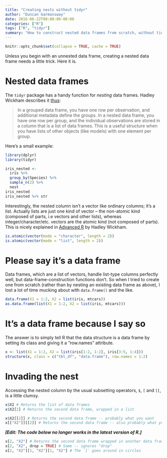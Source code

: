 ```yaml
---
title: "Creating nests without tidyr"
author: "Duncan Garmonsway"
date: 2016-06-22T00:00:00-00:00
categories: ["R"]
tags: ["R", "tidyr"]
summary: "How to construct nested data frames from scratch, without tidyr"
---
```


```r
knitr::opts_chunk$set(collapse = TRUE, cache = TRUE)
```

Unless you begin with an unnested data frame, creating a nested data frame needs
a little trick.  Here it is.

# Nested data frames

The `tidyr` package has a handy function for *nesting* data frames.  Hadley
Wickham describes it [thus](https://blog.rstudio.org/2016/02/02/tidyr-0-4-0/):

> In a grouped data frame, you have one row per observation, and additional
> metadata define the groups. In a nested data frame, you have one row per
> group, and the individual observations are stored in a column that is a list
> of data frames. This is a useful structure when you have lists of other
> objects (like models) with one element per group.

Here's a small example:

```r
library(dplyr)
library(tidyr)

iris_nested <-
  iris %>%
  group_by(Species) %>%
  sample_n(2) %>%
  nest
iris_nested
iris_nested %>% str
```

Interestingly, the nested column isn't a vector like ordinary columns; it's a
list.  Actually lists are just one kind of vector -- the non-atomic kind
(composed of parts, i.e vectors and other lists), whereas
integer/character/etc. vectors are the atomic kind (not composed of parts).
This is nicely explained in [Advanced
R](http://adv-r.had.co.nz/Data-structures.html#vectors) by Hadley Wickham.

```r
is.atomic(vector(mode = "character", length = 2))
is.atomic(vector(mode = "list", length = 2))
```

# Please say it's a data frame

Data frames, which are a list of vectors, handle list-type columns perfectly
well, but data-frame-construction functions don't. So when I tried to create
one from scratch (rather than by nesting an existing data frame as above), I
lost a lot of time mucking about with `data.frame()` and the like.

```r
data.frame(X1 = 1:2, X2 = list(iris, mtcars))
as.data.frame(list(X1 = 1:2, X2 = list(iris, mtcars)))
```

# It's a data frame because I say so

The answer is to simply tell R that the data structure is a data frame by
setting its class and giving it a "row.names" attribute.

```r
x <- list(X1 = 1:2, X2 = list(iris[1:2, 1:2], iris[3:5, 1:4]))
structure(x, class = c("tbl_df", "data.frame"), row.names = 1:2)
```

# Invading the nest

Accessing the nested column by the usual subsetting
operators, `$`, `[` and `[[`, is a little clumsy.

```r
x$X2 # Returns the list of data frames
x$X2[2] # Returns the second data frame, wrapped in a list

x$X2[[2]] # Returns the second data frame -- probably what you want
x[["X2"]][[2]] # Returns the second data frame -- also probably what you want
```

***[Edit: The code below no longer works in the latest version of R.]***

```r
x[2, "X2"] # Returns the second data frame wrapped in another data frame
x[2, "X2", drop = TRUE] # Same -- ignores "drop"
x[2, "X2"][1, "X2"][1, "X2"] # The `[` goes around in circles
```


